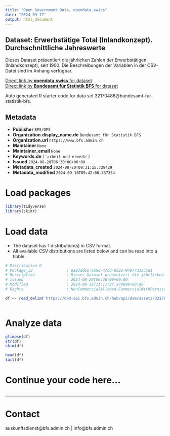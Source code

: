 ```yaml
---
title: "Open Government Data, opendata.swiss"
date: "2024-09-17"
output: html_document
---
```


## Dataset: Erwerbstätige Total (Inlandkonzept). Durchschnittliche Jahreswerte

Dieses Dataset präsentiert die jährlichen Zahlen der Erwerbstätigen (Inlandkonzept), seit 1900. Die Beschreibungen der Variablen in der CSV-Datei sind im Anhang verfügbar.

[Direct link by **opendata.swiss** for dataset](https://opendata.swiss/de/dataset/erwerbstatige-total-inlandkonzept-durchschnittliche-jahreswerte9)<br>
[Direct link by **Bundesamt für Statistik BFS** for dataset](https://www.bfs.admin.ch/asset/de/ts-x-03.02.01.01)

Auto generated R starter code for data set 32170486@bundesamt-fur-statistik-bfs.

## Metadata

- **Publisher** `BFS/OFS`
- **Organization.display_name.de** `Bundesamt für Statistik BFS`
- **Organization.url** `https://www.bfs.admin.ch`
- **Maintainer** `None`
- **Maintainer_email** `None`
- **Keywords.de** `['arbeit-und-erwerb']`
- **Issued** `2024-08-20T06:30:00+00:00`
- **Metadata_created** `2024-08-20T09:31:15.738429`
- **Metadata_modified** `2024-09-16T09:42:00.337354`


# Load packages

```r

library(tidyverse)
library(skimr)

```

# Load data

-   The dataset has 1 distribution(s) in CSV format.
-   All available CSV distributions are listed below and can be read into a tibble.

```r

# Distribution 0
# Package_id               : 6a83dd61-a55d-47db-8d22-9497733ac5a1
# Description              : Dieses Dataset präsentiert die jährlichen Zahlen der Erwerbstätigen (Inlandkonzept), seit 1900. Die Beschreibungen der Variablen in der CSV-Datei sind im Anhang verfügbar.
# Issued                   : 2024-08-20T06:30:00+00:00
# Modified                 : 2024-08-15T11:11:27.570000+00:00
# Rights                   : NonCommercialAllowed-CommercialWithPermission-ReferenceRequired

df <- read_delim('https://dam-api.bfs.admin.ch/hub/api/dam/assets/32170496/master')



```

# Analyze data

```r

glimpse(df)
str(df)
skim(df)

head(df)
tail(df)

```

# Continue your code here...

```r

```

------------------------------------------------------------------------

# Contact

auskunftsdienst@bfs.admin.ch | info@bfs.admin.ch
